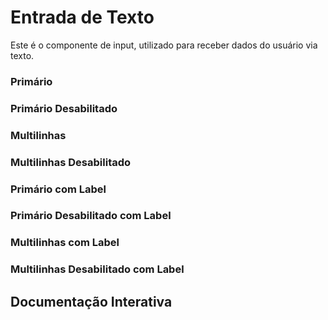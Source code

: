 

<Meta of={Story} />

# Entrada de Texto

Este é o componente de input, utilizado para receber dados do usuário via texto.

### Primário

<Canvas of={Story.Primary} />

### Primário Desabilitado

<Canvas of={Story.PrimaryDisabled} />

### Multilinhas

<Canvas of={Story.Multiline} />

### Multilinhas Desabilitado

<Canvas of={Story.MultilineDisabled} />

### Primário com Label

<Canvas of={Story.PrimaryLabel} />

### Primário Desabilitado com Label

<Canvas of={Story.PrimaryLabelDisabled} />

### Multilinhas com Label

<Canvas of={Story.MultilineLabel} />

### Multilinhas Desabilitado com Label

<Canvas of={Story.MultilineLabelDisabled} />

## Documentação Interativa

<Primary />
<Controls />
